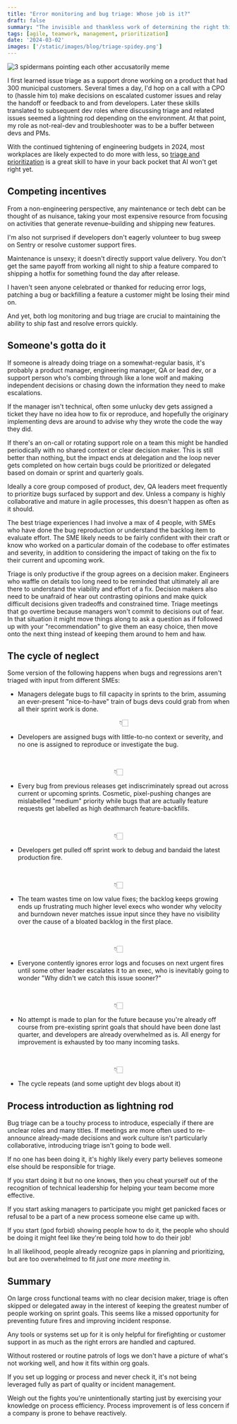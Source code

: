 ```yaml
---
title: "Error monitoring and bug triage: Whose job is it?"
draft: false
summary: "The invisible and thankless work of determining the right things to fix"
tags: [agile, teamwork, management, prioritization]
date: '2024-03-02'
images: ['/static/images/blog/triage-spidey.png']
---
```


![3 spidermans pointing each other accusatorily meme](/static/images/blog/triage-spidey.png)

I first learned issue triage as a support drone working on a product that had 300 municipal customers. Several times a day, I'd hop on a call with a CPO to (hassle him to) make decisions on escalated customer issues and relay the handoff or feedback to and from developers. Later these skills translated to subsequent dev roles where discussing triage and related issues seemed a lightning rod depending on the environment. At that point, my role as not-real-dev and troubleshooter was to be a buffer between devs and PMs. 

With the continued tightening of engineering budgets in 2024, most workplaces are likely expected to do more with less, so [triage and prioritization](/blog/bug-triage) is a great skill to have in your back pocket that AI won't get right yet.

## Competing incentives 

From a non-engineering perspective, any maintenance or tech debt can be thought of as  nuisance, taking your most expensive resource from focusing on activities that generate revenue–building and shipping new features. 

I'm also not surprised if developers don't eagerly volunteer to bug sweep on Sentry or resolve customer support fires. 

Maintenance is unsexy; it doesn't directly support value delivery. You don't get the same payoff from working all night to ship a feature compared to shipping a hotfix for something found the day after release. 

I haven't seen anyone celebrated or thanked for reducing error logs, patching a bug or backfilling a feature a customer might be losing their mind on.

And yet, both log monitoring and bug triage are crucial to maintaining the ability to ship fast and resolve errors quickly. 

## Someone's gotta do it

If someone is already doing triage on a somewhat-regular basis, it's probably a product manager, engineering manager, QA or lead dev, or a support person who's combing through like a lone wolf and making independent decisions or chasing down the information they need to make escalations. 

If the manager isn't technical, often some unlucky dev gets assigned a ticket they have no idea how to fix or reproduce, and hopefully the originary implementing devs are around to advise why they wrote the code the way they did.

If there's an on-call or rotating support role on a team this might be handled periodically with no shared context or clear decision maker. This is still better than nothing, but the impact ends at delegation and the loop never gets completed on how certain bugs could be prioritized or delegated based on domain or sprint and quarterly goals.

Ideally a core group composed of product, dev, QA leaders meet frequently to prioritize bugs surfaced by support and dev. Unless a company is highly collaborative and mature in agile processes, this doesn't happen as often as it should.

The best triage experiences I had involve a max of 4 people, with SMEs who have done the bug reproduction or understand the backlog item to evaluate effort. The SME likely needs to be fairly confident with their craft or know who worked on a particular domain of the codebase to offer estimates and severity, in addition to considering the impact of taking on the fix to their current and upcoming work.

Triage is only productive if the group agrees on a decision maker. Engineers who waffle on details too long need to be reminded that ultimately all are there to understand the viability and effort of a fix. Decision makers also need to be unafraid of hear out contrasting opinions and make quick difficult decisions given tradeoffs and constrained time. Triage meetings that go overtime because managers won't commit to decisions out of fear. In that situation it might move things along to ask a question as if followed up with your "recommendation" to give them an easy choice, then move onto the next thing instead of keeping them around to hem and haw. 


## The cycle of neglect

Some version of the following happens when bugs and regressions aren't triaged with input from different SMEs:

- Managers delegate bugs to fill capacity in sprints to the brim, assuming an ever-present "nice-to-have" train of bugs devs could grab from when all their sprint work is done.
 <center>👇🏻</center>

- Developers are assigned bugs with little-to-no context or severity, and no one is assigned to reproduce or investigate the bug.
  
 <center>👇🏻</center>
  
- Every bug from previous releases get indiscriminately spread out across current or upcoming sprints. Cosmetic, pixel-pushing changes are mislabelled "medium" priority while bugs that are actually feature requests get labelled as high deathmarch feature-backfills.

 <center>👇🏻</center>

- Developers get pulled off sprint work to debug and bandaid the latest production fire.  

 <center>👇🏻</center>

- The team wastes time on low value fixes; the backlog keeps growing ends up frustrating much higher level execs who wonder why velocity and burndown never matches issue input since they have no visibility over the cause of a bloated backlog in the first place. 

 <center>👇🏻</center>

- Everyone contently ignores error logs and focuses on next urgent fires until some other leader escalates it to an exec, who is inevitably going to wonder "Why didn't we catch this issue sooner?"
  
 <center>👇🏻</center>


- No attempt is made to plan for the future because you're already off course from pre-existing sprint goals that should have been done last quarter, and developers are already overwhelmed as is. All energy for improvement is exhausted by too many incoming tasks.

 <center>👇🏻</center>
  
- The cycle repeats (and some uptight dev blogs about it)

## Process introduction as lightning rod

Bug triage can be a touchy process to introduce, especially if there are unclear roles and many titles. If meetings are more often used to re-announce already-made decisions and work culture isn't particularly collaborative, introducing triage isn't going to bode well.

If no one has been doing it, it's highly likely every party believes someone else should be responsible for triage.

If you start doing it but no one knows, then you cheat yourself out of the recognition of technical leadership for helping your team become more effective. 

If you start asking managers to participate you might get panicked faces or refusal to be a part of a new process someone else came up with. 

If you start (god forbid) showing people how to do it, the people who should be doing it might feel like they're being told how to do their job! 

In all likelihood, people already recognize gaps in planning and prioritizing, but are too overwhelmed to fit _just one more meeting_ in.

## Summary

On large cross functional teams with no clear decision maker, triage is often skipped or delegated away in the interest of keeping the greatest number of people working on sprint goals. This seems like a missed opportunity for preventing future fires and improving incident response.

Any tools or systems set up for it is only helpful for firefighting or customer support in as much as the right errors are handled and captured. 

Without rostered or routine patrols of logs we don't have a picture of what's not working well, and how it fits within org goals.

If you set up logging or process and never check it, it's not being leveraged fully as part of quality or incident management. 

Weigh out the fights you're unintentionally starting just by exercising your knowledge on process efficiency. Process improvement is of less concern if a company is prone to behave reactively.